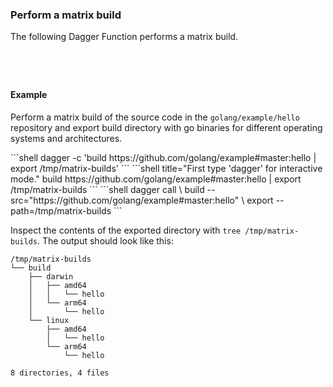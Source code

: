### Perform a matrix build

The following Dagger Function performs a matrix build.

<Tabs groupId="language" queryString="sdk">
<TabItem value="go" label="Go">

```go file=../../../cookbook/snippets/builds/matrix-build/go/main.go
```

</TabItem>
<TabItem value="python" label="Python">

```python file=../../../cookbook/snippets/builds/matrix-build/python/main.py
```

</TabItem>
<TabItem value="typescript" label="TypeScript">

```typescript file=../../../cookbook/snippets/builds/matrix-build/typescript/index.ts
```

</TabItem>
<TabItem value="php" label="PHP">

```php file=../../../cookbook/snippets/builds/matrix-build/php/src/MyModule.php
```

</TabItem>
</Tabs>

#### Example

Perform a matrix build of the source code in the `golang/example/hello` repository and export build directory with go binaries for different operating systems and architectures.

<Tabs groupId="shell">
<TabItem value="System shell">
```shell
dagger -c 'build https://github.com/golang/example#master:hello | export /tmp/matrix-builds'
```
</TabItem>
<TabItem value="Dagger Shell">
```shell title="First type 'dagger' for interactive mode."
build https://github.com/golang/example#master:hello | export /tmp/matrix-builds
```
</TabItem>
<TabItem value="Dagger CLI">
```shell
dagger call \
    build --src="https://github.com/golang/example#master:hello" \
    export --path=/tmp/matrix-builds
```
</TabItem>
</Tabs>

Inspect the contents of the exported directory with `tree /tmp/matrix-builds`. The output should look like this:

```shell
/tmp/matrix-builds
└── build
    ├── darwin
    │   ├── amd64
    │   │   └── hello
    │   └── arm64
    │       └── hello
    └── linux
        ├── amd64
        │   └── hello
        └── arm64
            └── hello

8 directories, 4 files
```
